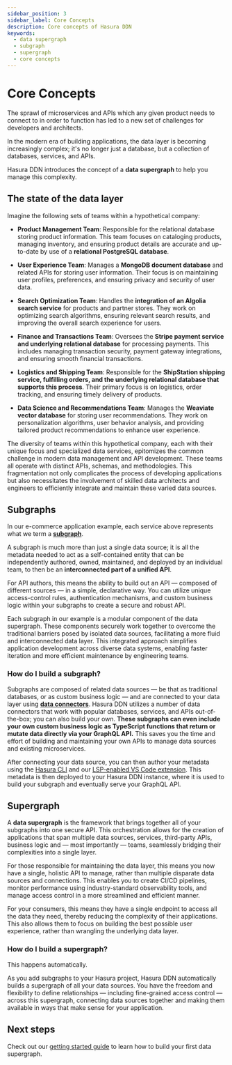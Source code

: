 ```yaml
---
sidebar_position: 3
sidebar_label: Core Concepts
description: Core concepts of Hasura DDN
keywords:
  - data supergraph
  - subgraph
  - supergraph
  - core concepts
---
```


# Core Concepts

The sprawl of microservices and APIs which any given product needs to connect to in order to function has led to a new
set of challenges for developers and architects.

In the modern era of building applications, the data layer is becoming increasingly complex; it's no longer just a
database, but a collection of databases, services, and APIs.

Hasura DDN introduces the concept of a **data supergraph** to help you manage this complexity.

## The state of the data layer

Imagine the following sets of teams within a hypothetical company:

- **Product Management Team**: Responsible for the relational database storing product information. This team focuses on
  cataloging products, managing inventory, and ensuring product details are accurate and up-to-date by use of a
  **relational PostgreSQL database**.

- **User Experience Team**: Manages a **MongoDB document database** and related APIs for storing user information. Their
  focus is on maintaining user profiles, preferences, and ensuring privacy and security of user data.

- **Search Optimization Team**: Handles the **integration of an Algolia search service** for products and partner
  stores. They work on optimizing search algorithms, ensuring relevant search results, and improving the overall search
  experience for users.

- **Finance and Transactions Team**: Oversees the **Stripe payment service and underlying relational database** for
  processing payments. This includes managing transaction security, payment gateway integrations, and ensuring smooth
  financial transactions.

- **Logistics and Shipping Team**: Responsible for the **ShipStation shipping service, fulfilling orders, and the
  underlying relational database that supports this process**. Their primary focus is on logistics, order tracking, and
  ensuring timely delivery of products.

- **Data Science and Recommendations Team**: Manages the **Weaviate vector database** for storing user recommendations.
  They work on personalization algorithms, user behavior analysis, and providing tailored product recommendations to
  enhance user experience.

The diversity of teams within this hypothetical company, each with their unique focus and specialized data services,
epitomizes the common challenge in modern data management and API development. These teams all operate with distinct
APIs, schemas, and methodologies. This fragmentation not only complicates the process of developing applications but
also necessitates the involvement of skilled data architects and engineers to efficiently integrate and maintain these
varied data sources.

## Subgraphs

In our e-commerce application example, each service above represents what we term a
**[subgraph](/ci-cd/subgraphs.mdx)**.

A subgraph is much more than just a single data source; it is all the metadata needed to act as a self-contained entity
that can be independently authored, owned, maintained, and deployed by an individual team, to then be an
**interconnected part of a unified API**.

For API authors, this means the ability to build out an API — composed of different sources — in a simple, declarative
way. You can utilize unique access-control rules, authentication mechanisms, and custom business logic within your
subgraphs to create a secure and robust API.

Each subgraph in our example is a modular component of the data supergraph. These components securely work together to
overcome the traditional barriers posed by isolated data sources, facilitating a more fluid and interconnected data
layer. This integrated approach simplifies application development across diverse data systems, enabling faster
iteration and more efficient maintenance by engineering teams.

### How do I build a subgraph?

Subgraphs are composed of related data sources — be that as traditional databases, or as custom business logic — and are
connected to your data layer using **[data connectors](/connectors/overview.mdx)**. Hasura DDN utilizes a number of data
connectors that work with popular databases, services, and APIs out-of-the-box; you can also build your own. **These
subgraphs can even include your own custom business logic as TypeScript functions that return or mutate data directly
via your GraphQL API.** This saves you the time and effort of building and maintaining your own APIs to manage data
sources and existing microservices.

After connecting your data source, you can then author your metadata using the [Hasura CLI](/cli/overview.mdx) and our
[LSP-enabled VS Code extension](https://marketplace.visualstudio.com/items?itemName=HasuraHQ.hasura). This metadata is
then deployed to your Hasura DDN instance, where it is used to build your subgraph and eventually serve your GraphQL
API.

## Supergraph

A **data supergraph** is the framework that brings together all of your subgraphs into one secure API. This
orchestration allows for the creation of applications that span multiple data sources, services, third-party APIs,
business logic and — most importantly — teams, seamlessly bridging their complexities into a single layer.

For those responsible for maintaining the data layer, this means you now have a single, holistic API to manage, rather
than multiple disparate data sources and connections. This enables you to create CI/CD pipelines, monitor performance
using industry-standard observability tools, and manage access control in a more streamlined and efficient manner.

For your consumers, this means they have a single endpoint to access all the data they need, thereby reducing the
complexity of their applications. This also allows them to focus on building the best possible user experience, rather
than wrangling the underlying data layer.

### How do I build a supergraph?

This happens automatically.

As you add subgraphs to your Hasura project, Hasura DDN automatically builds a supergraph of all your data sources. You
have the freedom and flexibility to define relationships — including fine-grained access control — across this
supergraph, connecting data sources together and making them available in ways that make sense for your application.

## Next steps

Check out our [getting started guide](/getting-started/overview.mdx) to learn how to build your first data supergraph.
